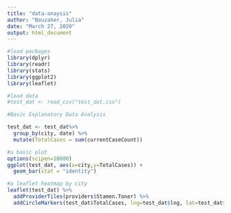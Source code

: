 ```yaml
---
title: "data-anaysis"
author: "Bouzaher, Julia"
date: "March 27, 2020"
output: html_document
---
```


```r
#load packages
library(dplyr)
library(readr)
library(stats)
library(ggplot2)
library(leaflet)

#load data
#test_dat <- read_csv("test_dat.csv")

#Basic Explanatory Data Analysis

test_dat <- test_dat%>%
  group_by(city, date) %>%
  mutate(TotalCases = sum(currentCaseCount))

#a basic plot
options(scipen=10000)
ggplot(test_dat, aes(x=city,y=TotalCases)) +
  geom_bar(stat = "identity")

#a leaflet heatmap by city 
leaflet(test_dat) %>%
  addProviderTiles(providers$Stamen.Toner) %>%
  addCircleMarkers(test_dat$TotalCases, lng=test_dat$lng, lat=test_dat$lat, radius = .5)
```